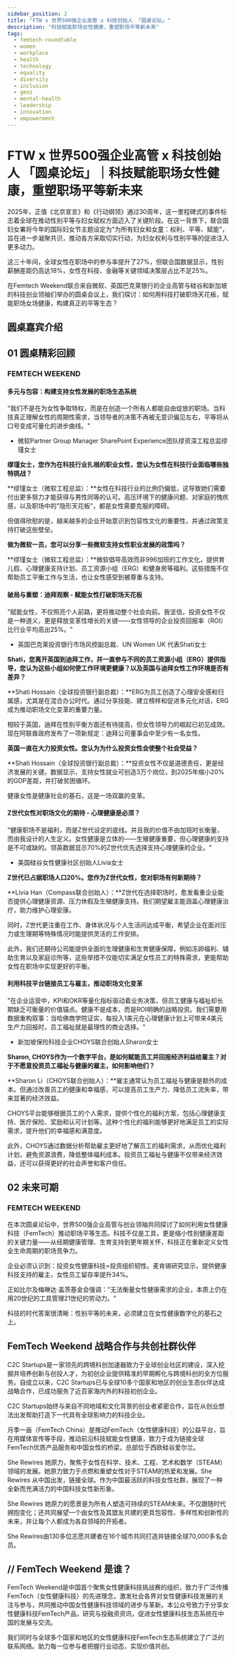 ```yaml
---
sidebar_position: 2
title: "FTW x 世界500强企业高管 x 科技创始人 「圆桌论坛」"
description: "科技赋能职场女性健康，重塑职场平等新未来"
tags:
  - femtech-roundtable
  - women
  - workplace
  - health
  - technology
  - equality
  - diversity
  - inclusion
  - genz
  - mental-health
  - leadership
  - innovation
  - empowerment
---
```


# FTW x 世界500强企业高管 x 科技创始人 「圆桌论坛」｜科技赋能职场女性健康，重塑职场平等新未来

2025年，正值《北京宣言》和《行动纲领》通过30周年，这一里程碑式的事件标志着全球在推动性别平等与妇女赋权方面迈入了关键阶段。在这一背景下，联合国妇女署将今年的国际妇女节主题设定为"为所有妇女和女童：权利、平等、赋能"，旨在进一步凝聚共识，推动各方采取切实行动，为妇女权利与性别平等的促进注入更多动力。

这三十年间，全球女性在职场中的参与率提升了27%，但联合国数据显示，性别薪酬差距仍高达18%，女性在科技、金融等关键领域决策层占比不足25%。

在Femtech Weekend联合来自微软、英国巴克莱银行的企业高管与硅谷和新加坡的科技创业领袖们举办的圆桌会议上，我们探讨：如何用科技打破职场天花板，赋能职场女场健康，构建真正的平等生态？
## 圆桌嘉宾介绍

## 01 圆桌精彩回顾

### FEMTECH WEEKEND

#### 多元与包容：构建支持女性发展的职场生态系统

"我们不是在为女性争取特权，而是在创造一个所有人都能自由绽放的职场。当科技真正理解女性的周期性需求，当领导者的决策不再被无意识偏见左右，平等将从口号变成可量化的进步曲线。"

- 微软Partner Group Manager SharePoint Experience团队缪资深工程总监缪瑾女士

**缪瑾女士，您作为在科技行业扎根的职业女性，您认为女性在科技行业面临哪些独特挑战？**

**缪瑾女士（微软工程总监）：**女性在科技行业的比例仍偏低，这导致她们需要付出更多努力才能获得与男性同等的认可。高压环境下的健康问题、对家庭的愧疚感，以及职场中的"隐形天花板"，都是女性需要克服的障碍。

但值得欣慰的是，越来越多的企业开始意识到包容性文化的重要性，并通过政策支持打破这些壁垒。

**做为微软一员，您可以分享一些微软支持女性职业发展的政策吗？**

**缪瑾女士（微软工程总监）：**微软倡导高效而非996加班的工作文化，提供育儿假、心理健康支持计划、员工资源小组（ERG）和健身房等福利。这些措施不仅帮助员工平衡工作与生活，也让女性感受到被尊重与支持。

#### 破局与重塑：迪拜观察 - 赋能女性打破职场天花板

"赋能女性，不仅照亮个人前路，更将推动整个社会向前。我坚信，投资女性不仅是一种道义，更是释放变革性增长的关键——女性领导的企业投资回报率（ROI）比行业平均高出25%。"

- 英国巴克莱投资银行市场风控副总裁、UN Women UK 代表Shati女士

**Shati，您离开英国到迪拜工作，并一直参与不同的员工资源小组（ERG）提供指导，您认为这些小组如何使工作环境更健康？以及英国与迪拜女性工作环境是否有差异？**

**Shati Hossain（全球投资银行副总裁）：**ERG为员工创造了心理安全感和归属感，尤其是在混合办公时代。通过分享技能、建立榜样和促进多元化对话，ERG成为推动职场文化变革的重要力量。

相较于英国，迪拜在性别平衡方面还有待提高，但女性领导力的崛起已初见成效。现在阿联酋政府发布了一项新规定：迪拜公司董事会中至少有一名女性。

**英国一直在大力投资女性。您认为为什么投资女性会使整个社会受益？**

**Shati Hossain（全球投资银行副总裁）：**投资女性不仅是道德责任，更是经济发展的关键。数据显示，支持女性就业可创造3万个岗位，到2025年缩小20%的GDP差距，并打破贫困循环。

健康女性是健康社会的基石，这是一场双赢的变革。

#### Z世代女性对职场文化的期待 - 心理健康是必须？

"健康职场不是福利，而是Z世代设定的底线。并且我的价值不由加班时长衡量，而由我设计的人生定义。女性健康是立体的——生殖健康重要，但心理健康的支持是不可或缺的。领英数据显示70%的Z世代优先选择支持心理健康的企业。"

- 美国硅谷女性健康社区创始人Livia女士

**Z世代已占据职场人口20%。您作为Z世代女性，您对职场有何新期待？**

**Livia Han（Compass联合创始人）：**Z世代在选择职场时，愈发看重企业能否提供心理健康资源、压力休假及生殖健康支持。我们期望雇主能涵盖心理健康治疗，助力维护心理安康。

同时，Z世代更注重在工作、身体状况与个人生活间达成平衡，希望企业在面对压力或生理期等特殊情况时能提供灵活的工作安排。

此外，我们还期待公司能提供全面的生理健康和生育健康保障，例如冻卵福利、辅助生育以及家庭诊所等，这些举措不仅能切实满足女性员工的特殊需求，更能帮助女性在职场中实现更好的平衡。

#### 利用科技平台链接员工与雇主，推动职场文化变革

"在企业运营中，KPI和OKR等量化指标驱动着业务决策，但员工健康与福祉却长期缺乏可衡量的价值锚点。健康不是成本，而是ROI明确的战略投资。我们需要用数据重构叙事：当哈佛商学院证实，每投入1美元在心理健康计划上可带来4美元生产力回报时，员工福祉就是最理性的商业选择。"

- 新加坡保险科技企业CHOYS联合创始人Sharon女士

**Sharon, CHOYS作为一个数字平台，是如何赋能员工并回报经济利益给雇主？对于不愿意投资员工福祉与健康的雇主，如何影响他们？**

**Sharon Li（CHOYS联合创始人）：**雇主通常认为员工福祉与健康是额外的成本。但通过改善员工的健康和幸福感，可以提高员工生产力、降低员工流失率，带来显著的经济效益。

CHOYS平台能够根据员工的个人需求，提供个性化的福利方案，包括心理健康支持、医疗保险、奖励和认可计划等。这种个性化的福利能够更好地满足员工的实际需求，提升他们的幸福感和满意度。

此外，CHOYS通过数据分析帮助雇主更好地了解员工的福利需求，从而优化福利计划，避免资源浪费，降低整体福利成本。投资员工福祉与健康不仅带来经济效益，还可以获得更好的社会声誉和客户信任。

## 02 未来可期

### FEMTECH WEEKEND

在本次圆桌论坛中，世界500强企业高管与创业领袖共同探讨了如何利用女性健康科技（FemTech）推动职场平等生态。科技不仅是工具，更是缩小性别健康差距的关键力量——从经期健康管理、生育支持到更年期关怀，科技正在重新定义女性全生命周期的职场竞争力。

企业必须认识到：投资女性健康科技=投资组织韧性。麦肯锡研究显示，提供健康科技支持的雇主，女性员工留存率提升34%。

正如比尔及梅琳达·盖茨基金会强调："无法衡量女性健康需求的企业，本质上仍在用20世纪的工具管理21世纪的劳动力。"

科技的时代答案很清晰：性别平等的未来，必须建立在女性健康数字化的基石之上。

## FemTech Weekend 战略合作与共创社群伙伴

C2C Startups是一家领先的跨境科创加速器致力于全球创业社区的建设，深入挖掘并培养创新与创投人才，为初创企业提供精准的早期孵化与跨境科创的全方位服务。自成立以来，C2C Startups已与全球10多个国家和地区的创业生态伙伴达成战略合作，已成功服务了近百家海内外的科技初创企业。

C2C Startups始终与来自不同地域和文化背景的创业者紧密合作，旨在从创业想法出发帮助打造下一代具有全球影响力的科技企业。

月季一亩（FemTech China）是推动FemTech（女性健康科技）的公益平台，旨在用媒体宣传等手段，推动前沿科技赋能女性健康，致力于成为链接全球FemTech优质产品服务和中国女性的桥梁，总部位于西欧硅谷爱尔兰。

She Rewires 她原力，聚焦于女性在科学、技术、工程、艺术和数学（STEAM）领域的发展。她原力致力于点燃和重塑女性对于STEAM的热爱和发展。She Rewires 从中国出发，链接全球。作为中国最活跃的科技女性社群，展现了一种全新而充满活力的中国科技女性新形象。

She Rewires 她原力的愿景是为所有人塑造可持续的STEAM未来。不仅跟随时代拥抱变化；还共同展望一个由女性及其盟友共建的更具包容性、多样性和创新性的未来，并让每个人都成为各自领域的开拓者。

She Rewires由130多位志愿共建者在16个城市共同打造并链接全球70,000多名会员。

## // FemTech Weekend 是谁？

FemTech Weekend是中国首个聚焦女性健康科技挑战赛的组织，致力于广泛传播FemTech（女性健康科技）的先进理念，激发社会各界对女性健康科技发展的关注与参与，共同推动中国女性健康科技领域的进步与革新。本公众号致力于分享女性健康科技FemTech产品，研究与投融资资讯，促进女性健康科技生态系统在中国的发展与交流。

我们同时与全球多个国家和地区的女性健康科技FemTech生态系统建立了广泛的联系网络。助力每一位参与者把握行业动态，实现价值共创。 